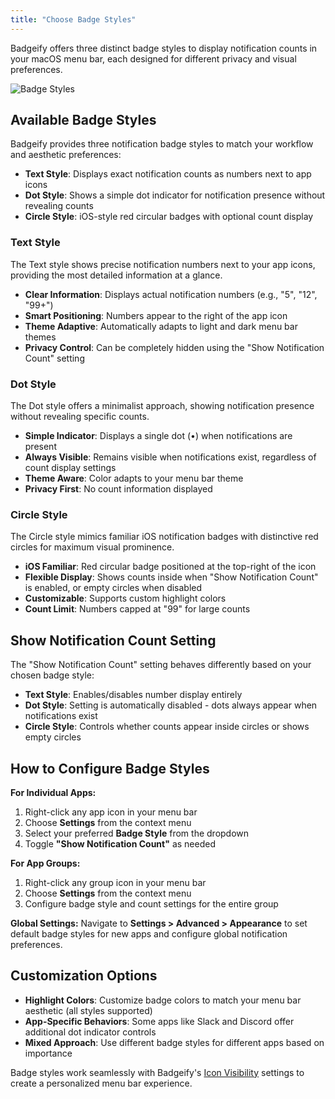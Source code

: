 ```yaml
---
title: "Choose Badge Styles"
---
```


Badgeify offers three distinct badge styles to display notification counts in your macOS menu bar, each designed for different privacy and visual preferences.

![Badge Styles](https://i.imgur.com/pAhoBRp.png)

## Available Badge Styles

Badgeify provides three notification badge styles to match your workflow and aesthetic preferences:

- **Text Style**: Displays exact notification counts as numbers next to app icons
- **Dot Style**: Shows a simple dot indicator for notification presence without revealing counts
- **Circle Style**: iOS-style red circular badges with optional count display

### Text Style

The Text style shows precise notification numbers next to your app icons, providing the most detailed information at a glance.

- **Clear Information**: Displays actual notification numbers (e.g., "5", "12", "99\+")
- **Smart Positioning**: Numbers appear to the right of the app icon
- **Theme Adaptive**: Automatically adapts to light and dark menu bar themes
- **Privacy Control**: Can be completely hidden using the "Show Notification Count" setting

### Dot Style

The Dot style offers a minimalist approach, showing notification presence without revealing specific counts.

- **Simple Indicator**: Displays a single dot (•) when notifications are present
- **Always Visible**: Remains visible when notifications exist, regardless of count display settings
- **Theme Aware**: Color adapts to your menu bar theme
- **Privacy First**: No count information displayed

### Circle Style

The Circle style mimics familiar iOS notification badges with distinctive red circles for maximum visual prominence.

- **iOS Familiar**: Red circular badge positioned at the top-right of the icon
- **Flexible Display**: Shows counts inside when "Show Notification Count" is enabled, or empty circles when disabled
- **Customizable**: Supports custom highlight colors
- **Count Limit**: Numbers capped at "99" for large counts

## Show Notification Count Setting

The "Show Notification Count" setting behaves differently based on your chosen badge style:

- **Text Style**: Enables/disables number display entirely
- **Dot Style**: Setting is automatically disabled - dots always appear when notifications exist
- **Circle Style**: Controls whether counts appear inside circles or shows empty circles

## How to Configure Badge Styles

**For Individual Apps:**

1. Right-click any app icon in your menu bar
2. Choose **Settings** from the context menu
3. Select your preferred **Badge Style** from the dropdown
4. Toggle **"Show Notification Count"** as needed

**For App Groups:**

1. Right-click any group icon in your menu bar
2. Choose **Settings** from the context menu
3. Configure badge style and count settings for the entire group

**Global Settings:**
Navigate to **Settings \> Advanced \> Appearance** to set default badge styles for new apps and configure global notification preferences.

## Customization Options

- **Highlight Colors**: Customize badge colors to match your menu bar aesthetic (all styles supported)
- **App-Specific Behaviors**: Some apps like Slack and Discord offer additional dot indicator controls
- **Mixed Approach**: Use different badge styles for different apps based on importance

Badge styles work seamlessly with Badgeify's [Icon Visibility](./icon-visibility.mdx) settings to create a personalized menu bar experience.